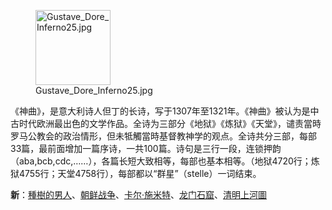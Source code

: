 [[File:Gustave_Dore_Inferno25.jpg|left|120px]]

《神曲》，是意大利诗人但丁的长诗，写于1307年至1321年。《神曲》被认为是中古时代欧洲最出色的文学作品。全诗为三部分《地狱》《炼狱》《天堂》，谴责當時罗马公教会的政治情形，但未牴觸當時基督教神学的观点。全诗共分三部，每部33篇，最前面增加一篇序诗，一共100篇。诗句是三行一段，连锁押韵（aba,bcb,cdc,……），各篇长短大致相等，每部也基本相等。（地狱4720行；炼狱4755行；天堂4758行），每部都以“群星”（stelle）一词结束。

'''新'''：[[種樹的男人]]、[[朝鲜战争]]、[[卡尔·施米特]]、[[龙门石窟]]、[[清明上河圖]]